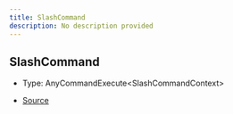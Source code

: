 ```yaml
---
title: SlashCommand
description: No description provided
---
```


## SlashCommand

- Type: AnyCommandExecute\<SlashCommandContext>

- [Source](https://github.com/underctrl-io/commandkit/blob/f8cc07d11d2ae5ed7f529adff1649936223e27b2/packages/commandkit/src/app/commands/Context.ts#L93)